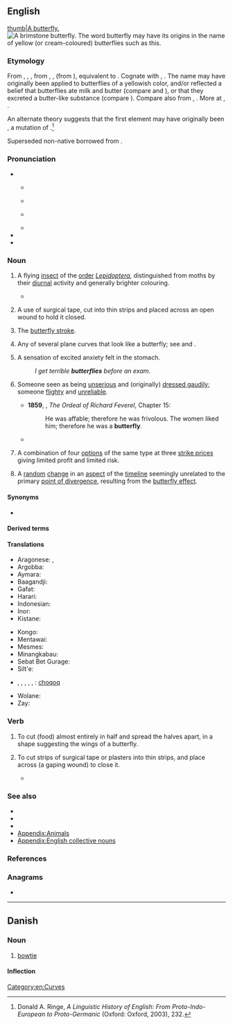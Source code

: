 ==English==
{{commons|Butterfly}}
{{was wotd|2006|January|23}}
{{wikipedia}}
[[image:Polygonia c-album Weinsberg 20070818.jpg|thumb|A butterfly.]]
[[File:Gonepteriyx rhamni.jpg|thumb|A [[w:brimstone butterfly|brimstone butterfly]]. The word ''butterfly'' may have its origins in the name of yellow (or cream-coloured) butterflies such as this.]]

===Etymology===
From {{inh|en|enm|buterflie}}, {{m|enm|butturflye}}, {{m|enm|boterflye}}, from {{inh|en|ang|butorflēoge}}, {{m|ang|buttorflēoge}}, {{m|ang|buterflēoge}} (from {{m|ang|butere||butter}}), equivalent to {{compound|en|butter|fly}}. Cognate with {{cog|nl|botervlieg}}, {{cog|de|Butterfliege||butterfly}}. The name may have originally been applied to butterflies of a yellowish color, and/or reflected a belief that butterflies ate milk and butter (compare {{cog|de|Molkendieb||butterfly|lit=whey thief}} and {{cog|nds|Botterlicker||butterfly|lit=butter-licker}}), or that they excreted a butter-like substance (compare {{cog|nl|boterschijte||butterfly|lit=butter-shitter}}). Compare also {{cog|de|Schmetterling}} from {{m|de|Schmetten||cream}}, {{cog|nds-de|Bottervögel|t=butterfly|lit=butter-fowl}}. More at {{l|en|butter}}, {{l|en|fly}}.

An alternate theory suggests that the first element may have originally been {{m|ang||butor-|beater}}, a mutation of {{m|ang|bēatan||to beat}}.<ref>Donald A. Ringe, ''A Linguistic History of English: From Proto-Indo-European to Proto-Germanic'' (Oxford: Oxford, 2003), 232.</ref>

Superseded non-native {{noncog|enm|papilion|t=butterfly}} borrowed from {{noncog|fro|papillon|t=butterfly}}.

===Pronunciation===
* {{IPA|en|/ˈbʌtə(ɹ)flaɪ/}}
** {{a|US|CA}} {{IPA|en|[ˈbʌɾɚflaɪ]}}
** {{audio|en|en-ca-butterfly.ogg|Audio (CA)}}
** {{a|UK}} {{IPA|en|[ˈbʌtəflaɪ]}}
** {{audio|en|En-uk-a butterfly.ogg|Audio (RP)}}
* {{audio|en|en-au-butterfly.ogg|Audio (AU)}}
* {{rhymes|en|aɪ}}

===Noun===
{{en-noun}}

# {{senseid|en|Q11946202}}A flying [[insect]] of the [[order]] ''[[Lepidoptera]]'', distinguished from moths by their [[diurnal]] activity and generally brighter colouring. {{defdate|from 11th c.}}
#* {{RQ:Lawrence Phoenix|chapter=[Autobiographical Fragment]|page=836|passage=It is true. I am like a '''butterfly''', and I shall only live a little while.}}
# {{lb|en|medicine|attributive}} A use of surgical tape, cut into thin strips and placed across an open wound to hold it closed.
#: {{ux|en|'''butterfly''' tape; '''butterfly''' bandage; '''butterfly''' strips}}
# {{senseid|en|Q245249}}{{lb|en|swimming}} The [[butterfly stroke]]. {{defdate|from 20th c.}}
# Any of several plane curves that look like a butterfly; see {{w|Butterfly curve (transcendental)}} and {{w|Butterfly curve (algebraic)}}. [[Category:en:Curves]]
# {{lb|en|in plural}} A sensation of excited anxiety felt in the stomach.
#: ''I get terrible '''butterflies''' before an exam.''
# {{lb|en|now|rare}} Someone seen as being [[unserious]] and (originally) [[dress#Verb|dressed ]] [[gaudily]]; someone [[flighty]] and [[unreliable]]. {{defdate|from 17th c.}}
#* '''1859''', {{w|George Meredith}}, ''The Ordeal of Richard Feverel'', Chapter 15:
#*: He was affable; therefore he was frivolous. The women liked him; therefore he was a '''butterfly'''.
#* {{quote-book|en|year=1897|author=Henry James|title=What Maisie Knew|passage=The day came indeed when her breathless auditors learnt from her in bewilderment that what ailed him was that he was, alas, simply not serious. Maisie wept on Mrs. Wix's bosom after hearing that Sir Claude was a '''butterfly'''{{nb...}}.}}
# {{lb|en|finance}} A combination of four [[option]]s of the same type at three [[strike price]]s giving limited profit and limited risk.
# {{lb|en|[[alternate history]]}} A [[random]] [[change]] in an [[aspect]] of the [[timeline]] seemingly unrelated to the primary [[point of divergence]], resulting from the [[butterfly effect]].
#: {{ux|en|One potential '''butterfly''' could be JFK having another son the year after the POD instead of a daughter.}}

====Synonyms====
* {{l|en|lep}}

====Derived terms====
{{der3|en|butterflies in one's stomach
|[[butterfly agave]] ({{taxlink|Agave potatorum|species}})
|butterfly ballot
|butterfly banners
|{{vern|butterfly bat}} ({{taxlink|Glauconycteris variegata|species|ver=200622}})
|butterfly bomb
|{{l|en|butterfly bush}} (see [[buddleia]] or [[buddleja]])
|butterfly chair
|[[butterfly clam]] ({{taxlink|Ellipsaria lineolata|species|ver=200622}})
|{{l|en|butterfly collector}} (see [[lepidopterist]] or [[lepidopterology]])
|{{vern|butterfly cod}} ({{taxlink|Pterois|genus|ver=200622}} spp.)
|[[butterfly crab]] ({{taxlink|Cryptolithodes typicus|species}})
|butterfly dam
|butterfly damper
|butterfly effect
|[[butterfly fish]]
|{{vern|butterfly flower}} (see [[schizanthus]])
|butterfly hinge
|butterfly keyboard
|butterfly knife
|butterfly knot
|{{vern|butterfly lily}} ({{taxlink|Hedychium coronarium|species|ver=200622}})
|{{vern|butterfly mussel}}
|butterfly needle
|butterfly net
|{{l|en|butterfly nut}} ([[wing nut]])
|{{vern|butterfly orchid}}
|butterfly pea
|{{vern|butterfly plant}} ({{taxlink|Carallia brachiata|species|ver=200622}})
|[[butterfly ray]] ({{taxlink|Gymnuridae|family}})
|{{vern|butterfly shell}}
|butterfly stitch
|{{l|en|butterfly stroke}} (swimming)
|butterfly table
|{{vern|butterfly tulip}}
|butterfly valve
|[[butterfly weed]] (''{{ll|mul|Asclepias tuberosa}}'')
|butterfly window
|float like a butterfly
|[[peacock butterfly]]
|social butterfly
}}

====Translations====
<!-- The names of some of the following languages seem a bit spurious; this probably needs to be dealt with eventually. -->
{{trans-top|id=Q11946202|insect}}
{{multitrans|data=
* Abaza: {{tt|abq|лымхӏарыгӏв}}
* Abkhaz: {{tt|ab|аԥарԥалыкь}}, {{tt|ab|ахьчԥаԥыр|alt=ахьчҧаҧыр}}
* Acatepec Me'phaa: {{tt|tpx|pi̱jpí}}
* Adja: {{tt|ajg|pkolinouhoin}}
* Adnyamathanha: {{tt|adt|vurruka}}
* Adyghe: {{tt|ady|хьэтӏрэпӏый}} {{qualifier|Shapsug}}, {{tt|ady|хьампӏырашъу}} {{qualifier|Temgoy}}, {{tt|ady|хьэнтӏэрэпӏый}} {{qualifier|Abzakh}}
* Afrikaans: {{tt|af|skoenlapper}}
* Ainu: {{tt|ain|ヘポラㇷ゚|tr=heporap}}, {{tt|ain|マレゥレゥ|tr=marewrew}}
* Akan:
*: Twi: {{tt|ak|afafantɔ}}
* Alabama: {{tt|akz|hakchoopàalpa}}
* Albanian: {{tt+|sq|flutur|f}}
* Amharic: {{tt|am|ቢራቢሮ}}
* Amis: {{tt|ami|adipangpang}}, {{tt|ami|'adipangpang}}
* Angami: {{tt|njm|zopruo}}
* Antillean Creole: {{tt|gcf|papiyòt}}
* Apache:
*: Western Apache: {{tt|apw|doolé}}
* Arabic: {{tt+|ar|فَرَاشَة|f}}
*: Algerian Arabic: {{t|arq|بوفرفطو}}, {{t|arq|بابيو}}
*: Egyptian Arabic: {{tt|arz|ابو دقيق|m|tr=ʾabu diʾīʾ}}, {{tt|arz|فراش|m|tr=farāš}}
*: Gulf Arabic: {{tt|afb|طرفشانة|m|tr=ṭerfešāna}}
*: Hijazi Arabic: {{tt|acw|فراشة|f|tr=farāša}}
*: Moroccan Arabic: {{tt|ary|فراشة|f|tr=farāša}}, {{t|ary|فرططو|m|tr=farṭuṭṭu}}
*: Tunisian Arabic: {{tt|aeb|فرططو|tr=farṭaṭṭu}}
* Aragonese: {{tt|an|paxarela|f}}, {{tt|an|volandrina|f}}, {{tt|an|palometa|f}}, {{tt|an|pamparola|f}}, {{tt|an|bombolón|m}}
* Araki: {{tt|akr|p̈ep̈e}}
* Arapaho: {{tt|arp|nihˀoːteibeihiː}}
* Armenian: {{tt+|hy|թիթեռ}}, {{tt|hy|մաշկաթիթեղ}} {{qualifier|dialectal}}
*: Old Armenian: {{tt|xcl|թիթեռն}}
* Aromanian: {{tt|rup|flituru|m}}
* Assamese: {{tt|as|পখিলা}}
* Asturian: {{tt+|ast|mariposa|f}}, {{tt+|ast|pumarina|f}}, {{t+|ast|caparina|f}}
* Ateso: {{tt|teo|eporiporit}}
* Atikamekw: {{tt|atj|kwakwapicic}}
* Avar: {{tt|av|кӏалкӏучӏ|sc=Cyrl}}
* Aymara: {{tt|ay|pilpintu}}
* Azerbaijani: {{tt+|az|kəpənək}}, {{tt+|az|pərvanə}}
* Balinese: {{tt|ban|kupu-kupu}}
* Bambara: {{tt|bm|dimago}}, {{tt|bm|npɛrɛnpɛrɛ}}, {{tt|bm|nfirinfirin}}, {{tt|bm|afúntúnkpεkpε}}
* Bandjalang: {{tt|bdy|banjalahm}}
* Baniwa: {{tt|bwi|makaru}}
* Barngarla: {{t|bjb|bilyilya}}
* Bashkir: {{tt|ba|күбәләк}}
* Basque: {{tt+|eu|tximeleta}}, {{tt+|eu|pinpilinpauxa}}, {{tt+|eu|inguma}}, {{tt|eu|marisorgin}}, {{tt+|eu|pinpirin}}, {{tt+|eu|jainkoilo}}, {{tt|eu|txipirrita}}
* Bats: {{tt|bbl|პეპელ}}
* Bau Bidayuh: {{tt|sne|karimunuo}}
* Belarusian: {{tt+|be|матылёк|m}}, {{tt|be|маты́ль|m}}
* Bengali: {{tt+|bn|প্রজাপতি}}
* Bikol Central: {{tt|bcl|kalibangbang}}
* Binukid: {{tt|bkd|kalibangbang}}
* Bislama: {{t|bi|nambembe}}
* Bouyei: {{tt|pcc|mbucmbax}}
* Breton: {{tt+|br|balafenn|f}}
* Brooke's Point Palawano: {{tt|plw|babang}}
* Bulgarian: {{tt+|bg|пеперу́да|f}}
* Burmese: {{tt+|my|လိပ်ပြာ|sc=Mymr}}
* Buryat: {{tt|bua|эрбээхэй}}
* Caddo: {{tt|cad|banús}}
* Carrier: {{tt|crx|tsangwelht'ah}}
* Catalan: {{tt+|ca|papallona|f}}, {{qualifier|dialectal|dated}} {{tt+|ca|papalló|m}}, {{qualifier|dialectal}} {{tt|ca|papaió|m}}, {{qualifier|dialectal}} {{tt|ca|babaiana|f}}, {{qualifier|dialectal}} {{tt+|ca|paloma|f}}, {{qualifier|dialectal}} {{tt+|ca|palometa|f}}
* Cebuano: {{tt|ceb|alibangbang}}, {{tt|ceb|kabakaba}}
* Central Atlas Tamazight: {{tt|tzm|ⵉⴱⵍⵉⵍⵍⵉ}}
* Central Dusun: {{tt|dtp|kolibambang}}
* Central Mazahua: {{tt|maz|xefi}}
* Central Sierra Miwok: {{tt|csm|hól·ok·iṭiwa-}}
* Ch'orti': {{tt|caa|pehpem}}, {{tt|caa|pehpim}}
* Chamicuro: {{tt|ccc|kamajto}}
* Chamorro: {{tt|ch|ababang}}
* Chechen: {{tt|ce|полла|sc=Cyrl}}
* Cheke Holo: {{tt|mrn|naʼalo}}
* Cherokee: {{tt|chr|ᎧᎹᎹ}}
* Cheyenne: {{tt|chy|hevávȧhkema}}
* Chichicapan Zapotec: {{tt|zpv|bidxiidxi}}
* Chinese:
*: Cantonese: {{tt|yue|蝴蝶|tr=wu4 dip6-2|sc=Hani}}
*: Dungan: {{tt|dng|хўте}}
*: Gan: {{tt|gan|蝴蝶|tr=fu4 tiet}}
*: Hakka: {{tt|hak|揚蝶仔|sc=Hani}}, {{tt|hak|扬蝶仔|tr=yòng-ya̍k-é, yòng-ya̍p-é|sc=Hani}}
*: Jin: {{tt|cjy|蝴蝶|tr=hu1 dieh5}}
*: Mandarin: {{tt+|cmn|蝴蝶|tr=húdié|sc=Hani}}
*: Min Dong: {{tt|cdo|蝴蝶|tr=hù-diĕk|sc=Hani}}
*: Min Nan: {{tt+|nan|蝶仔|tr=ia̍h-á}}, {{tt+|nan|蝴蝶|tr=ô͘-tia̍p|sc=Hani}}, {{tt+|nan|尾蝶|tr=bóe-ia̍h, bé-ia̍h|sc=Hani}}, {{tt|nan|尾蝶仔|tr=bóe-ia̍h-á, bé-ia̍h-á|sc=Hani}}, {{tt|nan|蝶婆|tr=ia̍h-pô|sc=Hani}}
*: Wu: {{tt|wuu|蝴蝶|tr=hhu diq|sc=Hani}}
*: Xiang: {{tt|hsn|蝴蝶|tr=fu2 tie6}}
* Chipewyan: {{tt|chp|yágoli}}
* Choctaw: {{tt|cho|hatapushik}}
* Chol: {{tt|ctu|pejpem}}
* Chukchi: {{tt|ckt|ӄопаԓготкочьын|tr=qopalgotkoč'yn}}
* Chuukese: {{tt|chk|nipwisipwis}}
* Chuvash: {{tt|cv|лӗпӗш}}
* Coatecas Altas Zapotec: {{tt|zca|mitet}}
* Cornish: {{tt|kw|tykki Duw|m}}
* Creek: {{tt|mus|tvffolupv}}
* Crimean Tatar: {{tt|crh|köbelek}}
* Cupeño: {{tt|cup|malvel}}
* Czech: {{tt+|cs|motýl|m}}
* Dakota: {{tt|dak|kimimina}}
* Danish: {{tt+|da|sommerfugl|c}}, {{tt|da|sommerflue}} {{qualifier|North Jutland}}, {{tt|da|skurvefugl}} {{qualifier|South Jutland}}
* Dargwa: {{tt|dar|къабулдан}}
* Darkinjung: {{tt|xda|burrudir}}
* Dharug: {{tt|xdk|burrudyara}}
* Dhivehi: {{tt|dv|ކޮކާ|sc=Thaa}}
* Dhuwal: {{tt|dwu|buurnba}}
* Dieri: {{tt|dif|karlipilhi}}
* Dolgan: {{tt|dlg|лөрүө|tr=lörüö}}
* Dupaningan Agta: {{tt|duo|lelle}}, {{tt|duo|lollo}}
* Dutch: {{qualifier|neutral}} {{tt+|nl|vlinder|m}}; {{qualifier|dated}} {{tt+|nl|kapel|f}}, {{tt|nl|pepel|m}}, {{tt|nl|vijfwouter|m}}; {{qualifier|archaic}} {{tt|nl|boterschijte|f}}, {{tt|nl|botervlieg|f}}, {{tt|nl|pennenvogel|m}}, {{tt+|nl|schoenlapper|m}}, {{tt|nl|zomervogel|m}}; {{qualifier|poetic}} {{tt|nl|fladderaar|m}}
* Eastern Bontoc: {{tt|ebk|fob-ollo}}
* Elfdalian: {{tt|ovd|fyörolder|m}}
* Emilian: {{tt|egl|parpàja|f}}
* Erzya: {{tt|myv|нимиляв}}
* Esperanto: {{tt+|eo|papilio}}
* Estonian: {{tt+|et|liblikas}}
* Evenki: {{tt|evn|лэрэдэ}}, {{tt|evn|авава}}
* Ewe: {{tt|ee|dyekpakpa}}
* Faroese: {{tt|fo|firvaldur|m}}, {{tt|fo|summarfuglur|m}}, {{tt|fo|fiðrildi|n}}
* Fijian: {{tt+|fj|bebe}}
* Finnish: {{tt+|fi|perhonen}}
* Fon: {{tt|fon|afúntúnkpεkpε}}, {{tt|fon|awɛwɛ}}
* French: {{tt+|fr|papillon|m}}
* Friulian: {{tt|fur|pavee|f}}
* Fula: {{tt|ff|pucharlar}} {{qualifier|Guinée Conakry}}, {{tt|ff|bidilallah}} {{qualifier|Mauritania}}, {{tt|ff|bedelallah}}, {{tt|ff|palapala}} {{qualifier|Sierra Leone}}, {{tt|ff|lilldeh}}
* Gagauz: {{tt|gag|kelebek}}
* Galician: {{tt+|gl|bolboreta|f}}, {{tt|gl|volvoreta|f}}, {{tt|gl|barboleta|f}}, {{tt|gl|avelaíña|f}}, {{tt|gl|andola|f}}, {{tt|gl|volalla|f}}
* Gamilaraay: {{tt|kld|balabalaa}}
* Gen: {{tt|gej|abèbe}}, {{tt|gej|abè}}, {{tt|gej|abey}}
* Georgian: {{tt+|ka|პეპელა}}
* German: {{tt+|de|Schmetterling|m}}, {{qualifier|poetic}} {{tt+|de|Falter|m}}, {{tt+|de|Tagfalter|m}}
*: Alemannic German: {{tt|gsw|Summervogel|m}}, {{tt|gsw|Fifalter|m}}
*: Pennsylvania German: {{tt|pdc|Fleddermaus|f}}
* Gong: {{tt|ugo|ลาบู้}}
* Gooniyandi: {{tt|gni|malimali}}
* Greek: {{tt+|el|πεταλούδα|f}}, {{tt+|el|ψυχή|f}}
*: Ancient: {{tt|grc|σητόδοκις|f}}, {{tt|grc|ψυχή|f}}
* Greenlandic: {{tt|kl|pakkaluaq}}, {{tt|kl|utsuppaluaq}}
* Guaraní: {{tt|gn|panambi}}
* Guerrero Amuzgo: {{tt|amu|kítzë}}
* Gujarati: {{tt|gu|પતંગિયું|n}}, {{tt|gu|ફૂદું|n}}
* Gutnish: {{tt|gmq-gut|fjädavall|m}}, {{tt|gmq-gut|fjädurhalldi|m}}, {{tt|gmq-gut|fjädaralld|m}}
* Hadiyya: {{tt|hdy|birabira}}
* Haitian Creole: {{tt|ht|papiyon}}
* Haiǁom: {{tt|hgm|abuxare}}
* Hausa: {{tt|ha|balebale}}, {{tt|ha|bude littafi}}, {{tt|ha|malam bu'de littafi}}
* Hawaiian: {{tt|haw|pulelehua}}
* Hebrew: {{tt+|he|פַּרְפַּר|m|tr=parpar}}
* Heiltsuk: {{tt|hei|hḷúlu}}
* Hidatsa: {{tt|hid|abóoga}}
* Higaonon: {{t|mba|alibangbang}}
* Hiligaynon: {{tt|hil|alibangbang}}
* Hindi: {{tt+|hi|तितली|f}}
* Hopi: {{tt|hop|masivie}}, {{tt|hop|poliwe}}
* Huichol: {{tt|hch|kɨpí}}
* Hungarian: {{tt+|hu|pillangó}}, {{tt+|hu|lepke}}
* Hupa: {{tt|hup|kidiwisčeˀ}}
* Icelandic: {{tt+|is|fiðrildi|n}}
* Idi: {{tt|idi|kwendere}}
* Ido: {{tt+|io|papiliono}}
* Igbo: {{tt|ig|olookolombooka}}
* Ila: {{tt|ilb|inkongolo}}, {{tt|ilb|sikapempenya}}
* Ilocano: {{tt|ilo|kulibangbang}}
* Indonesian: {{tt+|id|kupu-kupu}}, {{tt|id|rama-rama}}
* Ineseño: {{tt|inz|ˀayatulutul}}
* Ingush: {{tt|inh|кӏормац}}
* Interlingua: {{tt|ia|papilion}}
* Inuktitut: {{tt|iu|ᑕᕐᕋᓕᑭᑖᖅ|sc=Cans}}
* Inupiaq: {{tt|ik|taqalukisaq}}
* Irish: {{tt+|ga|féileacán|m}}
* Italian: {{tt+|it|farfalla|f}}
* Italiot Greek: {{tt|grk-ita|ajarài|n}}
* Itelmen: {{tt|itl|вэвэчӽ|tr=vevečχ}}
* Ivatan: {{t|ivv|kodibabang}}
* Jakaltek: {{tt|jac|nam}}
* Japanese: {{tt+|ja|蝶々|tr=ちょうちょう, chōchō}}, {{tt+|ja|蝶|tr=ちょう, chō}}, {{tt+|ja|蝴蝶|tr=こちょう, kochō}}, {{tt+|ja|チョウ|tr=chō|sc=Jpan}}
* Jarawa: {{tt|anq|peʈpel}}
* Javanese: {{tt+|jv|kupu}}
* Kabardian: {{tt|kbd|хьэндырабгъуэ}}
* Kabuverdianu: {{tt|kea|gorgoleta}}
* Kabyle: {{tt|kab|aferṭeṭṭu|m}}
* Kalagan: {{tt|kqe|karibangbang}}
* Kalmyk: {{tt|xal|эрвәкә|sc=Cyrl}}
* Kamba: {{tt|kam|kimbalut'ya}}
* Kanakanabu: {{tt|xnb|ta'anna}}
* Kannada: {{tt+|kn|ಚಿಟ್ಟೆ}}, {{tt+|kn|ಹಾತೆ}}
* Kapampangan: {{tt|pam|talúbang}}
* Karachay-Balkar: {{tt|krc|дибилдирик}}, {{tt|krc|гёбелекке}}
* Karaim: {{tt|kdr|kebalak}}
* Karakalpak: {{tt|kaa|gu‘belek}}
* Karelian: {{tt|krl|liipukkaine}}
* Karok: {{tt|kyh|xatimniim}}
* Kashmiri: {{tt|ks|پَنہٕ پونٛپُر}}
* Kashubian: {{tt|csb|mòtil|m}}
* Kaurna: {{tt|zku|pilyapilya}}
* Kazakh: {{tt|kk|елбелек}}, {{tt|kk|кёбелек}}
* Khakas: {{tt|kjh|ӧрбекей}}, {{tt|kjh|хубаған}}
* Khmer: {{tt+|km|មេអំបៅ}}
* Kikuyu: {{tt|ki|kĩĩhuruta|c7}}
* Kimaragang: {{tt|kqr|kolibambang}}
* Klallam: {{tt|clm|ƛ̕aʔƛ̕ápt}}
* Koasati: {{tt|cku|hacokpalpa}}
* Komi-Permyak: {{tt|koi|бобув}}
* Kongo: {{tt|kg|lumbembambemba}}
* Konkani: {{tt|kok|tr=pakho}}
* Konni: {{tt|kma|kpanjabi}}
* Korean: {{tt+|ko|나비}}
* Krobu: {{tt|kxb|kutuu}}
* Kumyk: {{tt|kum|гюмелек}}, {{tt|kum|гёбелек}}
* Kunigami: {{tt|xug|タベールー|tr=tabērū}}
* Kurdish:
*: Central Kurdish: {{tt|ckb|پەپوولە}}
*: Northern Kurdish: {{tt+|kmr|pelatînk|f}}, {{tt|kmr|sepirek}}, {{tt+|kmr|pirpirok}}
* Kwanyama: {{tt|kj|onanga}}
* Kwara'ae: {{tt|kwf|bébe}}
* Kyrgyz: {{tt+|ky|көпөлөк}}
* Lachixío Zapotec: {{tt|zpl|biti}}
* Lak: {{tt|lbe|чӏимучӏали}}, {{tt|lbe|цӏицӏимкӏала}}
* Lakota: {{tt|lkt|kimimila}}
* Lamba: {{tt|lam|ici-pempele}}
* Lao: {{tt+|lo|ແມງກະເບື້ອ}}
* Ladin: {{tt|lld|pavël|m}}
* Latgalian: {{tt|ltg|tauriņs|m}}, {{tt|ltg|lipiņs|m}}
* Latin: {{tt+|la|pāpiliō|m}}
* Latvian: {{tt|lv|taurenis}}
* Lenje: {{tt|leh|limpempele}}
* Lezgi: {{tt|lez|чепелукь}}
* Limburgish: {{tt|li|zómmersvleeg|f}}
* Limos Kalinga: {{tt|kmk|kullapoy}}
* Lingala: {{tt|ln|kipouzala|c9a|c10a}}, {{tt|ln|mpornboli|c9|c10}}
* Lithuanian: {{tt+|lt|drugys|m}}, {{tt|lt|drugelis|m}}, {{tt|lt|peteliškė|f}}
* Livonian: {{tt|liv|libālabā}}, {{tt|liv|liblabbiņ}}, {{tt|liv|liepālinki}}, {{tt|liv|liepālind}}
* Lombard: {{tt|lmo|parpai|m}}
* Low German:
*: Dutch Low Saxon: {{tt|nds-nl|pennevoegel}} {{qualifier|Achterhoeks|Drents|Sallands|Stellingwerfs|Twents|Urkers|Veluws}}, {{tt|nds-nl|vlinder}} {{qualifier|Achterhoeks|Drents|Gronings|Sallands|Stellingwerfs|Twents|Veluws}}; {{tt|nds-nl|bottervliege}} {{qualifier|Gronings|Sallands}}, {{tt|nds-nl|bottervoegel}} {{qualifier|Gronings|Sallands|Twents}}, {{tt|nds-nl|kepelle}} {{qualifier|Twents|Veluws}}, {{tt|nds-nl|zoemervoegel}} {{qualifier|Achterhoeks|Twents}}
*: German Low German: {{tt|nds-de|Bottervagel|m}}, {{tt|nds-de|Sommervagel|m}}; {{tt|nds-de|Botterlicker|m}}, {{tt|nds-de|Fleerling|m}}; {{tt|nds-de|Sommerlott|m}}; {{tt|nds-de|Pennvogel|m}}, {{tt|nds-de|Bottervögel|m}}
* Luba-Kasai: {{tt|lua|bulubulu}}
* Lubuagan Kalinga: {{tt|knb|kullapoy}}
* Luganda: {{tt|lg|ekiwojjolo|c7|c8}}
* Luhya: {{tt|luy|likuyukuyu}}
* Luo: {{tt|luo|oguyo}}
* Luxembourgish: {{tt+|lb|Päiperlek|m}}, {{tt|lb|Mëllerchen|m}}, {{tt|lb|Millermoler|m}}
{{trans-mid}}
* Maasai: {{tt|mas|ɔsámpúrimpúri}}
* Macanese: {{tt|mzs|copo-copo}}
* Macedonian: {{tt|mk|пеперутка|f}}, {{tt|mk|пеперуга|f}}
* Majang: {{tt|mpe|bimbilo}}
* Malagasy: {{tt+|mg|lolo}}
* Malay: {{tt|ms|kupu-kupu}}, {{tt|ms|rama-rama}}
* Malayalam: {{tt+|ml|ചിത്രശലഭം}}, {{tt+|ml|പൂമ്പാറ്റ}}
* Maltese: {{tt|mt|farfett|m}}
* Mam: {{tt|mam|paki'l}}
* Manchu: {{tt|mnc|ᡤᡝᡶᡝᡥᡝ}}
* Mandingo: {{tt|man|vrievran}}
* Mandinka: {{tt|mnk|firifiroo}}
* Manobo: [[kelivangbang]]
* Mansaka: {{tt|msk|karibangbang}}
* Mansi: {{tt|mns|ла̄панты}}
* Manx: {{tt|gv|foillycan|m}}, {{tt|gv|follican|m}}, {{tt|gv|folican|m}}
* Maori: {{tt|mi|pēpepe}}, {{tt|mi|pepeke}}, {{tt|mi|pūrerehua}}, {{t|mi|wairua atua}}
* Mapudungun: {{tt|arn|jampvzkeñ}}
* Maranao: {{tt|mrw|paroparo}}
* Marathi: {{tt|mr|फुलपाखरू|n}}
* Mari:
*: Eastern Mari: {{tt|chm|лыве}}
* Masbatenyo: {{tt|msb|kulibangbang}}
* Matbat: {{tt|xmt|bimbompu}}
* Mauritian Creole: {{tt|mfe|papiyon}}
* Maykulan: {{tt|mnt|pardirr}}
* Mazanderani: {{tt|mzn|پاپلی|tr=pâpëli}}
* Mekeo: {{tt|mek|fefe}}, {{tt|mek|fefe-fefe}}, {{tt|mek|pepeo}} {{qualifier|West Mekeo}}
* Mende: {{tt|men|buwa}}
* Mi'kmaq: {{tt|mic|mimiges|an}}
* Middle Dutch: {{tt|dum|vīveltre}}
* Middle English: {{tt|enm|buterflie}}
* Middle High German: {{tt|gmh|vīvalter}}
* Mingo: {{tt|iro-min|utsiˀtsnôwê}}
* Mingrelian: {{tt|xmf|ფარფალი}}
* Mirandese: {{tt|mwl|paixarina|f}}
* Miwok: [[kiṭīlah]]
* Miyako: {{tt|mvi|チョーチョー|tr=chōchō}}
* Mohawk: {{tt|moh|tsiktsinēnsawen}}
* Moksha: {{tt|mdf|мелав}}
* Mongolian: {{tt+|mn|эрвээхэй}}
* Montagnais: {{tt|moe|kuakuapishish}}
* Montana Salish: {{tt|fla|kʷelùlegu}}
* Moore: {{tt|mos|pilimpiko}}, {{tt|mos|abaga}}
* Mopan Maya: {{tt|mop|pempem}}
* Motu: {{tt|meu|kau-bebe}}
* Mudburra: {{tt|dmw|marlimarlirni}}
* Muong: {{tt|mtq|bươm bưởm}}
* Murrinh-Patha: {{tt|mwf|manman}}
* Nafaanra: {{tt|nfr|kaambɛɛlɛ}}
* Nahuatl:
*: Central: {{tt|nhn|papalotl}}
*: Central Huasteca: {{tt|nch|papalotl}}
*: Classical: {{tt|nci|papalotl}}
*: Coatepec: {{tt|naz|papalu}}
*: Cosoleacaque: {{tt|nhk|me̱me}}
*: Guerrero: {{tt|ngu|papalotl}}
*: Morelos: {{tt|nhm|papalotl}}
*: Tetelcingo: {{tt|nhg|pöpölutl}}
*: Western Huasteca: {{tt|nhw|papalotl}}
*: Zacatlán-Ahuacatlán-Tepetzintla: {{tt|nhi|papalotl}}
* Nanai: {{tt|gld|кокони|tr=kokoni}}, {{tt|gld|чакини|tr=čakini}}
* Nanticoke: {{tt|nnt|aumawncohunt}}
* Narungga: {{t|nnr|billalya}}
* Nauruan: {{tt|na|iyewaeoe}}
* Navajo: {{tt|nv|kʼaalógii}}
* Neapolitan: {{tt|nap|palomma|f}}
* Nepali: {{tt|ne|पुतली (putlii)}}
* Ngaju: {{tt|nij|kakupo}}
* Ngarrindjeri: {{tt|nay|lompalampi}}, {{t|nay|ngartari}}
* Ngiyambaa: {{tt|wyb|pilyu-pilyuka}}
* Nogai: {{tt|nog|куьпелек}}
* Norman: {{tt|nrf|papillote|f}} {{qualifier|Jersey}}
* Northern Catanduanes Bicolano: {{tt|cts|karibangbang}}
* Northern Kankanay: {{tt|xnn|palikwawa}}
* Northern Ndebele: {{tt|nd|ivevane|c5|c6}}
* Northern Paiute: {{tt|pao|tsoapu}}
* Northern Pomo: {{tt|pej|ʔuytʰoktok}}
* Northern Sotho: {{tt|nso|serurubele}}
* Norwegian:
*: Bokmål: {{tt+|nb|sommerfugl|m}}
*: Nynorsk: {{tt|nn|sommarfugl|m}}, {{tt|nn|sumarfugl|m}}, {{tt+|nn|fivreld|n}}, {{tt+|nn|fivrelde|n}}, {{tt|nn|marihøne|f}} {{qualifier|some dialects}}
* Nyunga: {{tt|nys|bataplai}}, {{tt|nys|bindi bindi}}, {{tt|nys|ban-ban}}
* Nzadi: {{tt|nzd|ipááfǔl}}
* Nǀuu: {{tt|ngh|purukutsi}}
* O'odham: {{tt|ood|hohokimal}}
* Occitan: {{tt+|oc|parpalhòl|m}}, {{tt|oc|parpalhòc|m}}, {{tt+|oc|parpalhon|m}}
* Ojibwe: {{tt|oj|memengwaa}}
* Okinawan: {{tt|ryu|はべる|tr=haberu}}
* Old English: {{tt+|ang|fīfealde|f}}, {{tt|ang|buterflēoge|f}}
* Old High German: {{tt|goh|fīfaltra}}, {{tt|goh|fīfaltara}}
* Old Norse: {{tt|non|fīfrildi}}
* Old Saxon: {{tt|osx|fīfoldara}}
* Otomi:
*: Mezquital: {{tt|ote|tu̱mu̱}}
* Oriya: {{tt+|or|ପ୍ରଜାପତି}}
* Oromo: {{tt|om|biillaacha}}
* Ossetian: {{tt|os|гӕлӕбу}}
* Paiwan: {{tt|pwn|kalidrungudrungulj}}
* Palantla Chinantec: {{tt|cpa|chi²tsǿ²}}
* Palauan: {{tt|pau|bangikoi}}
* Papiamentu: {{tt|pap|barbulètè}}, {{tt|pap|barbulèt}}
* Pashto: {{tt|ps|شاپرک|m|tr=šāparák}}, {{tt+|ps|پروانه|f|tr=parwāná}}, {{tt|ps|پتنګ|m|tr=patáng}}
* Persian: {{tt+|fa|پروانه|tr=parvâne}}, {{tt|fa|پرپروک|tr=perperuk}}, {{tt+|fa|شوپرک|tr=šowparak}} {{qualifier|[[Dari]]}}
* Phuthi: {{tt|bnt-phu|sirûrûbëlë|c7|c8}}
* Pipil: {{tt|ppl|papalut}}
* Pirahã: {{tt|myp|sibíoí}}
* Pitjantjatjara: {{tt|pjt|pinta-pinta}}
* Plains Cree: {{tt|crk|ᑲᒫᒪᐠ}}, {{tt|crk|kamâmak}}
* Plautdietsch: {{tt|pdt|Sommavoagel|n}}
* Polish: {{tt+|pl|motyl|m}}
* Portuguese: {{tt+|pt|borboleta|f}}, {{tt+|pt|panapaná|m}} {{qualifier|Brazil}}
* Punjabi: {{tt|pa|ਤਿਤਲੀ|f}}
* Purepecha: {{tt|pua|parakata}}
* Quechua: {{tt|qu|pillpintu}}
* Romani: {{tt|rom|lepetka}}
* Romanian: {{tt+|ro|fluture|m}}
* Romansch: {{tt|rm|spler|m}}, {{tt|rm|tgiralla|f}}, {{tt|rm|tschitta|f}}
* Russian: {{tt+|ru|ба́бочка|f}}, {{tt+|ru|мотылёк|m}}, {{tt+|ru|моты́ль|m}}
* Rwanda-Rundi:
*: Kinyarwanda: {{tt|rw|ikinyugunyugu|c7|c8}}
* S'gaw Karen: {{tt|ksw|စီးကပ့ၤ}}, {{tt|ksw|စီၤကပ့ၤ}}
* Saanich: {{tt|str|sk̕ʷəw̕lex̣əʔ}}
* Sami:
*: Kildin Sami: {{tt|sjd|а̄льп}}
*: Northern Sami: {{tt|se|beaiveloddi}}
* Samoan: {{tt|sm|pepe}}
* Sanskrit: {{tt+|sa|पतंगम}}, {{tt+|sa|शलभ|m}}
* Santali: {{tt|sat|ᱯᱤᱯᱲᱤᱚᱝ|sc=Olck}}
* Saramaccan: {{tt|srm|adömítö}}, {{tt|srm|azöbítötö}}
* Sardinian: {{tt|sc|mariavolavola|m}}
* Saterland Frisian: {{tt|stq|Flitterke|f}}
* Scanian: {{tt|gmq-scy|sømmarfuğl|m}}
* Scots: {{tt|sco|butterflee}}
* Scottish Gaelic: {{tt|gd|dearbadan-de|m}}, {{tt+|gd|dealan-dè|m}}
* Serbo-Croatian:
*: Cyrillic: {{tt|sh|ле̏птӣр|m|sc=Cyrl}}
*: Roman: {{tt+|sh|lȅptīr|m}}
* Seri: {{tt|sei|seenel}}
* Seychellois Creole: {{tt|crs|papiyon}}
* Sherpa: {{t|xsr|བ་ལིབ}}
* Shipibo-Conibo: {{tt|shp|pempén}}
* Shona: {{tt|sn|shavishavi}}
* Shoshone: {{tt|shh|a'yapodoongi}}, {{tt|shh|a'ipputoonkih}} {{qualifier|Western Shoshoni}}
* Sicilian: {{tt+|scn|parpagghiuni|m}}
* Sidamo: {{tt|sid|bilach'a}}
* Silesian: {{tt|szl|szmaterlok|m}}
* Sindhi: {{tt+|sd|پوپٽ|m|tr=popaṭu}}
* Sinhalese: {{tt|si|සමනළ}}, {{tt|si|සමනලයා}}
* Slovak: {{tt+|sk|motýľ|m}}
* Slovene: {{tt+|sl|metulj|m}}
* Somali: {{tt|so|balanbaalis|f}}, {{tt|so|babbisjinni|m}}
* Sorbian:
*: Lower Sorbian: {{tt|dsb|mjatel|m}}
*: Upper Sorbian: {{tt|hsb|mjetel|m}}
* Sotho: {{tt|st|sororomele}}, {{tt+|st|serurubele}}
* Southern Altai: {{tt|alt|кӧбӧлӧк}}
* Southern Amami-Oshima: {{tt|ams|ハブぃラ|tr=habïra}}
* Southern Kalinga: {{tt|ksc|ullapoy}}
* Spanish: {{tt+|es|mariposa|f}}
* Sranan Tongo: {{tt|srn|kapelka}}
* Sumerian: {{tt|sux|𒄵|tr=giriš}}
* Sundanese: {{tt|su|kukupu}}
* Susu: {{tt|sus|chuani}}
* Svan: {{tt|sva|პერპელ}}
* Swahili: {{tt+|sw|kipepeo|c7|c8}}
* Swazi: {{tt|ss|luvivane|c11|c10}}
* Swedish: {{tt+|sv|fjäril|c}}, {{tt+|sv|dagfjäril|c}}
* Sylheti: {{tt|syl|ꠌꠇꠞ}}
* Tabasaran: {{tt|tab|ппазиппенд}}
* Tagalog: {{tt|tl|paruparo}}, {{tt|tl|mariposa}}
* Tagish: {{tt|tgx|lelā}}
* Tahitian: {{tt|ty|pepe}} {{qualifier|daytime}}, {{tt|ty|pūrehua}} {{qualifier|night}}
* Taita: {{tt|dav|kifurute}}
* Tajik: {{tt+|tg|шапалак}}, {{tt|tg|шабпара}}
* Tamil: {{tt+|ta|வண்ணத்துப்பூச்சி}}, {{tt+|ta|பட்டாம்பூச்சி}}
* Tat: {{tt|ttt|пелпелек|tr=pelpelek}}
* Tatar: {{tt+|tt|күбәләк}}
* Tausug: {{t|tsg|kabakaba}}
* Taíno: {{tt|tnq|tanama}}
* Tboli: {{tt|tbl|kbangi}}
* Telugu: {{tt|te|సీతాకోక చిలుక}}
* Tenango Otomi: {{tt|otn|tømø}}
* Tetum: {{tt|tet|kopukopu}}, {{tt|tet|kukulai}}
* Tewa: {{tt|tew|pojoaque}}
* Thai: {{tt+|th|ผีเสื้อ}}
* Tibetan: {{tt|bo|ཕྱེ་མ་ལེབ|sc=Tibt}}, {{tt|bo|ཕྱེ་ལེབ|sc=Tibt}}, {{tt|bo|ཅེམ་ཅེམ་མ}}
* Tigre: {{tt|tig|tsenblale}}
* Tigrinya: {{tt+|ti|ጽምብላሊዕ|sc=Ethi}}
* Tiruray: {{tt|tiy|kélibangbang}}
* Tiwi: {{tt|tiw|kwarikwaringa|f}}
* Tlingit: {{tt|tli|tleilóo}}
* Tofa: {{tt|kim|һебеген|tr=hebegen}}
* Tok Pisin: {{tt+|tpi|bataplai}}, {{tt|tpi|bembe}}
* Tongan: {{t|to|pepe}}
* Tsonga: {{tt|ts|phapharati}}
* Tswana: {{tt|tn|serurubele|c7}}
* Tundra Nenets: {{tt|yrk|ламбрё|tr=lambrjo}}
* Tupinambá: {{tt|tpn|panama}}
* Turkish: {{tt+|tr|kelebek}}
* Turkmen: {{tt|tk|kebelek}}
* Tuvan: {{tt|tyv|ховаган}}
* Tzotzil: {{tt|tzo|pepen}}
* Udi: {{tt|udi|pepalak}}, {{tt|udi|phephalak}}
* Udihe: {{tt|ude|гэптэ|tr=gəptə}}
* Udmurt: {{tt|udm|бубыли}}
* Ukrainian: {{tt+|uk|мете́лик|m}}
* Urdu: {{tt|ur|تتلی|f|tr=titlī}}
* Urubú-Kaapor: {{tt|urb|iyenye}}, {{tt|urb|yenjè}}
* Urum: {{tt|uum|гомалака}}, {{tt|uum|гӧбелек}}, {{tt|uum|гӧмелек}}, {{tt|uum|гӱбелек}}, {{tt|uum|кӱбелек}}
* Usila Chinantec: {{tt|cuc|a¹seg⁴}}
* Uyghur: {{tt|ug|كېپىنەك|sc=ug-Arab}}
* Uzbek: {{tt+|uz|kapalak}}
* Veps: {{tt|vep|lipkaine}}
* Vietnamese: {{tt+|vi|bươm bướm}}, {{tt+|vi|bướm}}
* Vilamovian: {{tt|wym|mulkiadrymuł|m}}
* Virgin Islands Creole: {{tt|vic|zanimo}}
* Volapük: {{tt+|vo|pab}}
* Vurës: {{tt|msn|rōm}}
* Võro: {{tt|vro|tsibiläne}}, {{tt|vro|liblik}}
* Walloon: {{tt+|wa|påwion|m}}
* Waray-Waray: {{tt|war|alibangbang}}, {{tt|war|rapudapo}}
* Warlpiri: {{tt|wbp|cinci-maɭu-maɭu}}
* Wastek: {{tt|hus|lemtutu}}
* Welsh: {{tt|cy|pilipala|m}}, {{qualifier|colloquial}} {{tt+|cy|pili-pala}}, {{qualifier|standard}} {{tt+|cy|iâr fach yr haf}}, {{tt+|cy|glöyn byw|m}}, {{tt|cy|pilipalod|m-p}}
* West Coast Bajau: {{tt|bdr|kelebambang}}
* West Flemish: {{tt|vls|vlienders|m}}
* West Frisian: {{tt+|fy|flinter|c}}
* White Hmong: {{tt|mww|npooj npaim}}
* Wik-Mungkan: {{tt|wim|konkoniyang}}
* Wik-Ngathana: {{tt|wig|kalpakalpay}}
* Wiradhuri: {{tt|wrh|buuja-buuja}}
* Wolaytta: {{tt|wal|mukaw}}
* Wolof: {{tt|wo|lëpp-lëpp bi}}
* Xhosa: {{tt|xh|ibhabhathane|c5|c6}}
* Yakut: {{tt|sah|лыах}}, {{tt|sah|урумэччи}}
* Yaqui: {{tt|yaq|baiseeboli}}
* Yiddish: {{tt|yi|זומער־פֿייגעלע|n}}, {{tt|yi|פֿלאַטערל|n}}, {{tt|yi|פּיאַטלינקע|f}}, {{t|yi|באַבעטשקע|f}}
* Yindjibarndi: {{tt|yij|gawarliwarli}}
* Yogad: {{t|yog|alibámban}}
* Yoruba: {{tt|yo|labalábá}}
* Yucatec Maya: {{tt|yua|péepen}}, {{tt|yua|peepem|alt=péepem}}
* Yup'ik: {{tt|esu|caqelngataq}}
* Yurok: {{tt|yur|werrp}}
* Yámana: {{tt|yag|yamostálla}}
* Zazaki: {{tt|zza|perperık|m}}, {{tt|zza|pılpılık}}, {{tt|zza|perpelek|f}}
* Zenzontepec Chatino: {{tt|czn|kwiylīxí}}
* Zhuang: {{tt|za|mbaj}}
* Zulu: {{tt+|zu|uvemvane|c11|c10}}
{{trans-bottom}}

{{trans-top|butterfly tape}}
* Czech: {{tt|cs|motýlek}}
* Finnish: {{tt|fi|perhoslaastari}}
{{trans-mid}}
* French: {{t|fr|pansement papillon|m}}
* Swahili: {{tt+|sw|kipepeo}}
}}<!-- close {{multitrans}} -->
{{trans-bottom}}

{{trans-see|id=Q245249|swimming stroke|butterfly stroke}}

{{checktrans-top}}
* Aragonese: {{t-check|an|birabolas}}, {{t-check|an|pitazana}}
* Argobba: {{t-check|agj|billambilloot}}
* Aymara: {{t-check|ay|taparacu}}
* Baagandji: {{t-check|drl|bilyululijga}}
* Gafat: {{t-check|gft|billambilloot}}
* Harari: {{t-check|har|billambilloot}}
* Indonesian: {{t-check|id|angiak}}
* Inor: {{t-check|ior|billambilloot}}
* Kistane: {{t-check|gru|billambilloot}}
{{trans-mid}}
* Kongo: {{t-check|kg|lumbebeba}}
* Mentawai: {{t-check|mwv|angiak}}
* Mesmes: {{t-check|mys|billambilloot}}
* Minangkabau: {{t-check|min|angiak}}
* Sebat Bet Gurage: {{t-check|sgw|billambilloot}}
* Silt'e: {{t-check|stv|billambilloot}}
* {{ttbc|crt}}, {{ttbc|crq}}, {{ttbc|mca}}, {{ttbc|mzh}}, {{ttbc|mtp}}, {{ttbc|wlv}}: [[choqoq]]
* Wolane: {{t-check|wle|billambilloot}}
* Zay: {{t-check|zwa|billambilloot}}
{{trans-bottom}}

===Verb===
{{en-verb}}

# {{lb|en|transitive}} To cut (food) almost entirely in half and spread the halves apart, in a shape suggesting the wings of a butterfly.
#: {{ux|en|'''butterflied''' shrimp}}
#: {{ux|en|'''Butterfly''' the chicken before you grill it.}}
# {{lb|en|transitive}} To cut strips of surgical tape or plasters into thin strips, and place across (a gaping wound) to close it.
#* {{quote-book|en|year=2006|author=Paul Garber|title=Newton's Force|page=256|passage=After everyone had obeyed his commands, the lieutenant motioned for two medics that now appeared to enter the room and attend to Dr. Carter. They bandaged him up, '''butterflying''' some of the deeper gashes and gave him a couple of shots.}}

===See also===
* {{l|en|caterpillar}}
* {{l|en|flutterby}}
* {{l|en|moth}}
* [[Appendix:Animals]]
* [[Appendix:English collective nouns]]

===References===
<references/>

===Anagrams===
* {{anagrams|en|a=beflrttuy|flutterby}}

{{topics|en|Butterflies|Insects|Swimming}}

----

==Danish==

===Noun===
{{da-noun|en|}}

# [[bowtie]]

====Inflection====
{{da-noun-infl|en|}}
